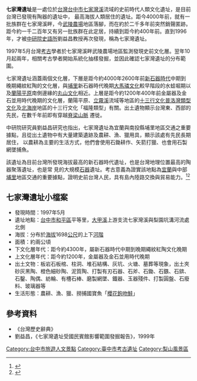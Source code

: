 {{tw monument
|name=七家灣遺址
|formername=臺中縣定遺址七家灣遺址
|image=
|imagename=
|othername=
|formalname=
|level=直轄市定考古遺址
|class=考古遺址
|time=
:下層：距今約4000{{ndash}}2600年前[[新石器時代|新石器時代]]中期到晚期
:上層：距今約1200{{ndash}}400年前金屬器及金石並用時代晚期
|destroyed=
|date=
|material= 
|location=臺中市[[和平區_(台灣)|和平區]][[武陵農場|武陵農場]]
|when=
|quantity=
|website=
|reg_url=https://nchdb.boch.gov.tw/assets/overview/archaeologicalSite/20110506000001
}}
'''七家灣遺址'''是一處位於[[台灣|台灣]][[台中市|台中市]][[七家灣溪|七家灣溪]]流域的史前時代人類文化遺址，是目前台灣已發現有陶器的遺址中，<!--{{資料來源未如此敘述}}已知年代最早，也是-->最高海拔人類居住的遺址。距今4000年前，就有一批族群在七家灣溪畔，今[[武陵農場|武陵農場]]地區落腳，而在約於二千多年前突然銷聲匿跡。距今約一千二百年又有另一批族群在此定居，持續到距今約400年前。直到1996年，才被[[中研院史語所|中研院史語所]]劉益昌教授再次發現，稱為七家灣遺址。

1997年5月台灣[[考古|考古]]學者於七家灣溪畔武陵農場地區監測發現史前文化層。翌年10月起兩年，相關考古學者開始系統化抽樣發掘，並因此確認七家灣遺址的分布範圍。

七家灣遺址涵蓋兩個文化層，下層是距今約4000年{{ndash}}2600年前[[新石器時代|新石器時代]]中期到晚期繩紋紅陶的文化層，與[[埔里|埔里]]新石器時代晚期[[大馬璘文化|大馬璘文化]]較早階段的水蛙堀期以及[[蘭陽平原|蘭陽平原]]南側邊緣的[[丸山文化|丸山文化]]相近。上層是距今約1200年{{ndash}}400年前金屬器及金石並用時代晚期的文化層，蘭陽平原、[[立霧溪|立霧溪]]流域等地區的[[十三行文化|十三行文化]][[普洛灣類型文化|普洛灣類型文化]]及[[基隆北海岸|北海岸]]地區的十三行文化「福隆類型」有關。出土遺物顯示台灣東、西部的先民，在數千年前即有穿越[[脊梁山脈|脊梁山脈]]<!--{{資料來源無此敘述}}[[海岸山脈|海岸山脈]]-->遷徙。

中研院研究員劉益昌研究也指出，七家灣遺址為宜蘭與南投縣埔里地區交通之重要據點，且從出土遺物中有大量建築遺跡及農耕、漁、獵用具，顯示該處有先民長期居住，
以農耕為主要的生活方式，他們會使用石鋤耕作、矢箭打獵、也會用石製網墜捕魚。

該遺址為目前台灣所發現海拔最高的新石器時代遺址，也是台灣地理位置最高的陶器聚落遺址，也是常
見的大規模[[石器|石器]]遺址。考古意義為證實該地點為[[宜蘭縣|宜蘭]]與中部[[埔里鎮|埔里]]地區交通的重要據點，證明史前台灣人民，具有島內陸路交換與貿易能力。<ref>{{Cite web|url=https://nchdb.boch.gov.tw/assets/overview/archaeologicalSite/20110506000001|title=七家灣遺址|accessdate=|date=|last=|work=文化部文化資產局|archive-date=2018-01-17|archive-url=https://web.archive.org/web/20180117133259/https://nchdb.boch.gov.tw/assets/overview/archaeologicalSite/20110506000001|dead-url=no}}</ref><ref>{{Cite web|url=https://nchdb.boch.gov.tw/assets/overview/antiquity/20090601000001|title=七家灣遺址出土陶罐|accessdate=|date=|last=|work=文化部文化資產局|archive-date=2018-01-17|archive-url=https://web.archive.org/web/20180117073252/https://nchdb.boch.gov.tw/assets/overview/antiquity/20090601000001|dead-url=no}}</ref>

== 七家灣遺址小檔案 ==
*發現時間：1997年5月
*遺址地點：[[台中市|台中市]][[和平區_(台灣)|和平區]]平等里，[[大甲溪|大甲溪]]上游支流七家灣溪與梨園坑溝河流處北側
*海拔：分布於[[海拔|海拔]]1698[[公尺|公尺]]的上下[[河階|河階]]
*面積：約兩公頃
*下文化層年代：距今約4300年，屬新石器時代中期到晚期繩紋紅陶文化晚期
*上文化層年代：距今約1200年，金屬器及金石並用時代晚期
*出土文物：板岩石板棺、柱洞、堆石結構、灰坑、火塘、墓葬等現象，出土夾砂灰黑陶、橙色細砂陶、泥質陶、打製有刃石器、石斧、石鋤、石鏃、石錛、石鑿、陶偶、紡輪、有槽石棒、磨製網墜、鐵器、玉器殘件、打製圓盤、石廢料、玻璃器等
*生活形態：農耕、漁、獵、撈捕國寶魚「[[櫻花鉤吻鮭|櫻花鉤吻鮭]]」

== 參考資料 ==
{{Reflist}}
*《台灣歷史辭典》
*劉益昌，《七家灣遺址受國民賓館影響範圍發掘報告》，1999年

{{台灣考古遺址}}
{{台中市文化資產}}

[[Category:台中市旅遊人文景點|Category:台中市旅遊人文景點]]
[[Category:臺中市考古遺址|Category:臺中市考古遺址]]
[[Category:梨山風景區|Category:梨山風景區]]